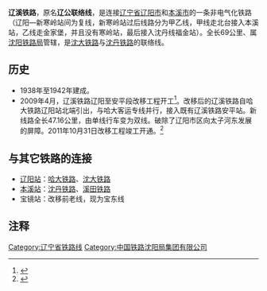 {{Infobox rail system-route
|rail_name=辽溪铁路
|other_name=
|banner_color=
|image=
|imagesize=
|caption=
|system_map=
|mapimage_width=
|map_bgcolor=
|code_name=
|locale={{PRC}}
|service_type=货物列车、旅客列车
|network=
|begin_operation=
|end_operation=
|operation_note=
|system_length=
|length_in_operation=69公里
|total_length=
|line_title=线路
|lines=1（单线铁路）
|stations=
|route_title=线路
|main_route=
|secondary_route=
|branch_route=
|standard=
|main_stations=[[辽阳站|辽阳站]]、[[本溪站|本溪站]]
|ridership=
|fleet_size=
|max_speed=
|track_gauge=1435毫米（[[标准轨|标准轨]]）
|min_radius=
|max_grade=
|block_signal=
|electrified=
|engine=
|depot=
|operator=[[沈阳铁路局|沈阳铁路局]]
|route_map={{bs-map|inline=1|map=
\CONTg\CONTg~~ ~~ ~~ ~~{{RoutemapRoute|Licon=u|[[哈大铁路|哈大铁路]]及[[哈大客运专线|哈大客运专线]]往[[大连站|大连]]方向}}
\BHF\BHF~~0~~[[辽阳站|辽阳站]]
\exSTR+l\eABZgr\STRl\CONTfq~~ ~~ ~~ ~~{{RoutemapRoute|Licon=r|[[哈大客运专线|哈大客运专线]]往[[哈尔滨站|哈尔滨]]方向}}
\ENDExa\ABZgl\STRq\CONTfq~~ ~~ ~~ ~~{{RoutemapRoute|Licon=r|[[哈大铁路|哈大铁路]]往[[哈尔滨站|哈尔滨]]方向}}
BST\STR\~~+8~~[[东辽阳站|东辽阳站]]
BST\STR\~~+20~~[[小屯站|小屯站]]
STR\BST\~~20~~[[宝镜站|宝镜站]]
STRl\ABZgr+xr\~~ ~~ ~~{{RoutemapRoute|Licon=l|改移前旧线}}
HST~~36~~[[安平站|安平站]]
HST~~44~~[[新寒岭站|新寒岭站]]
STR+l\ABZgr\
STR\HST\~~48~~[[寒岭站|寒岭站]]
ABZg+l\ABZgr\
STR\HST\~~59~~[[北台站|北台站]]
CONTgq\ABZg+r\STR\\~~ ~~ ~~ ~~{{RoutemapRoute|Licon=l|[[沈丹铁路|沈丹铁路]]往[[丹东站|丹东]]方向}}
HST\STR\~~ ~~[[福金站|福金站]]
STRl\ABZg+r\
CONTgq\STR+r\STR\\~~ ~~ ~~ ~~{{RoutemapRoute|Licon=l|[[沈丹客运专线|沈丹客运专线]]往[[丹东站|丹东]]方向}}
BHF\BHF\~~73~~[[本溪站|本溪站]]
STR\ABZgl\CONTfq~~ ~~ ~~ ~~{{RoutemapRoute|Licon=r|[[沈丹铁路|沈丹铁路]]甲线[[火连寨站|火连寨站]]经由往[[沈阳站|沈阳]]方向}}
STR\ABZgl\CONTfq~~ ~~ ~~ ~~{{RoutemapRoute|Licon=r|[[沈丹铁路|沈丹铁路]]乙线[[威宁站|威宁站]]经由往[[沈阳站|沈阳]]方向}}
STRl\KRZu\CONTfq~~ ~~ ~~ ~~{{RoutemapRoute|Licon=r|[[沈丹客运专线|沈丹客运专线]]往[[沈阳南站|沈阳南]]方向}}
CONTf~~ ~~ ~~ ~~{{RoutemapRoute|Licon=d|[[溪田铁路|溪田铁路]]往[[田师府站|田师府]]方向}}

}}}}
'''辽溪铁路'''，原名'''辽公联络线'''，是连接[[辽宁省|辽宁省]][[辽阳市|辽阳市]]和[[本溪市|本溪市]]的一条非电气化铁路（辽阳―新寒岭站间为复线，新寒岭站过后线路分为甲乙线，甲线走北台接入本溪站，乙线走金家堡，并且没有寒岭站，最后接入沈丹线福金站）。全长69公里、属[[沈阳铁路局|沈阳铁路局]]管辖，是[[沈大铁路|沈大铁路]]与[[沈丹铁路|沈丹铁路]]的联络线。

==历史==
* 1938年至1942年建成。
* 2009年4月，辽溪铁路辽阳至安平段改移工程开工<ref name="lyradio7962">{{cite web|url=http://www.lyradio.com/xwzx/ShowArticle.asp?ArticleID=7962|publisher=辽阳广播电视网|title=辽溪铁路改移工程稳步推进|accessdate=2011-09-23|deadurl=yes|archiveurl=https://web.archive.org/web/20120127070903/http://www.lyradio.com/xwzx/ShowArticle.asp?ArticleID=7962|archivedate=2012-01-27}}</ref>。改移后的辽溪铁路自哈大铁路辽阳站北端引出，与哈大客运专线并行，接入既有辽溪铁路安平站。新线路全长47.16公里，由单线行车变为双线。破除了辽阳市区向太子河东发展的屏障。2011年10月31日改移工程竣工开通。<ref>{{cite web |url=http://www.china-mor.gov.cn/xwzx/ztbd/201111/t20111106_26358.html |title=存档副本 |accessdate=2012-05-09 |deadurl=yes |archiveurl=https://web.archive.org/web/20120525013601/http://www.china-mor.gov.cn//xwzx/ztbd/201111/t20111106_26358.html |archivedate=2012-05-25 }}</ref>

==与其它铁路的连接==
* [[辽阳站|辽阳站]]：[[哈大铁路|哈大铁路]]、[[沈大铁路|沈大铁路]]
* [[本溪站|本溪站]]：[[沈丹铁路|沈丹铁路]]、[[溪田铁路|溪田铁路]]
* 宝镜站：改移前老线，现为宝东线

== 注释 ==
{{Reflist}}

{{辽溪铁路|nocat}}
{{中国铁路}}

[[Category:辽宁省铁路线|Category:辽宁省铁路线]]
[[Category:中国铁路沈阳局集团有限公司|Category:中国铁路沈阳局集团有限公司]]